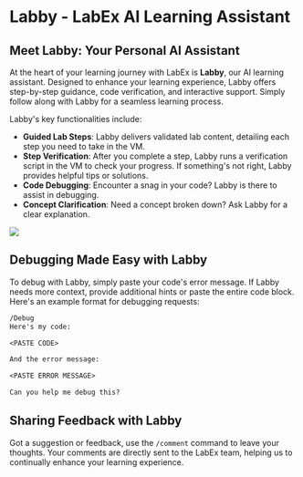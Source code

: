 # Labby - LabEx AI Learning Assistant

## Meet Labby: Your Personal AI Assistant

At the heart of your learning journey with LabEx is **Labby**, our AI learning assistant. Designed to enhance your learning experience, Labby offers step-by-step guidance, code verification, and interactive support. Simply follow along with Labby for a seamless learning process.

Labby's key functionalities include:

- **Guided Lab Steps**: Labby delivers validated lab content, detailing each step you need to take in the VM.
- **Step Verification**: After you complete a step, Labby runs a verification script in the VM to check your progress. If something's not right, Labby provides helpful tips or solutions.
- **Code Debugging**: Encounter a snag in your code? Labby is there to assist in debugging.
- **Concept Clarification**: Need a concept broken down? Ask Labby for a clear explanation.

![](.github/assets/labby.png)

## Debugging Made Easy with Labby

To debug with Labby, simply paste your code's error message. If Labby needs more context, provide additional hints or paste the entire code block. Here's an example format for debugging requests:

```txt
/Debug
Here's my code:

<PASTE CODE>

And the error message:

<PASTE ERROR MESSAGE>

Can you help me debug this?
```

## Sharing Feedback with Labby

Got a suggestion or feedback, use the `/comment` command to leave your thoughts. Your comments are directly sent to the LabEx team, helping us to continually enhance your learning experience.